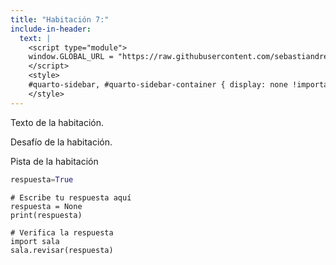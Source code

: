 ```yaml
---
title: "Habitación 7:"
include-in-header:
  text: |
    <script type="module">
    window.GLOBAL_URL = "https://raw.githubusercontent.com/sebastiandres/pyscape/refs/heads/main/quarto/rooms/template.py";
    </script>
    <style>
    #quarto-sidebar, #quarto-sidebar-container { display: none !important; }
    </style>
---
```


Texto de la habitación.

<div class="alert alert-info">
Desafío de la habitación.
</div>

::: {.callout-tip title="Pista" collapse="true"}
Pista de la habitación

```python 
respuesta=True
```
:::

```pyodide-python
# Escribe tu respuesta aquí
respuesta = None
print(respuesta)

# Verifica la respuesta
import sala
sala.revisar(respuesta)
```